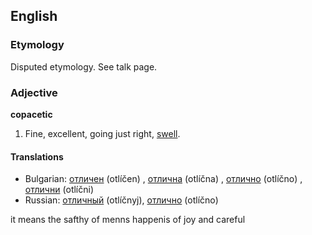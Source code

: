 ==English==
===Etymology===
Disputed etymology. See talk page.

===Adjective===
'''copacetic'''

#{{U.S.}} Fine, excellent, going just right, [[swell]].

====Translations====
*Bulgarian: [[отличен]] (otlíčen) {{m}}, [[отлична]] (otlíčna) {{f}}, [[отлично]] (otlíčno) {{n}}, [[отлични]] (otlíčni) {{p}}
*Russian: [[отличный]] (otlíčnyj), [[отлично]] (otlíčno)

it means the safthy of menns happenis of joy and careful